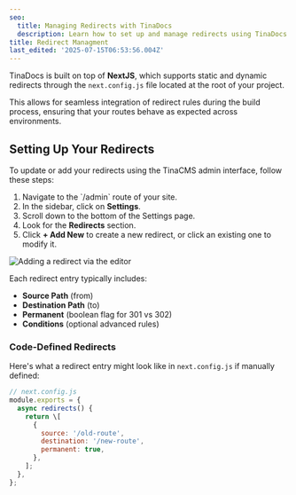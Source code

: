 ```yaml
---
seo:
  title: Managing Redirects with TinaDocs
  description: Learn how to set up and manage redirects using TinaDocs and TinaCMS.
title: Redirect Managment
last_edited: '2025-07-15T06:53:56.004Z'
---
```


TinaDocs is built on top of **NextJS**, which supports static and dynamic redirects through the `next.config.js` file located at the root of your project.

This allows for seamless integration of redirect rules during the build process, ensuring that your routes behave as expected across environments.

## Setting Up Your Redirects

To update or add your redirects using the TinaCMS admin interface, follow these steps:

1. Navigate to the \`/admin\` route of your site.
2. In the sidebar, click on **Settings**.
3. Scroll down to the bottom of the Settings page.
4. Look for the **Redirects** section.
5. Click **+ Add New** to create a new redirect, or click an existing one to modify it.

![](</Untitled design (19).png> "Adding a redirect via the editor")

Each redirect entry typically includes:

* **Source Path** (from)
* **Destination Path** (to)
* **Permanent** (boolean flag for 301 vs 302)
* **Conditions** (optional advanced rules)

### Code-Defined Redirects

Here's what a redirect entry might look like in `next.config.js` if manually defined:

```javascript
// next.config.js
module.exports = {
  async redirects() {
    return \[
      {
        source: '/old-route',
        destination: '/new-route',
        permanent: true,
      },
    ];
  },
};
```
